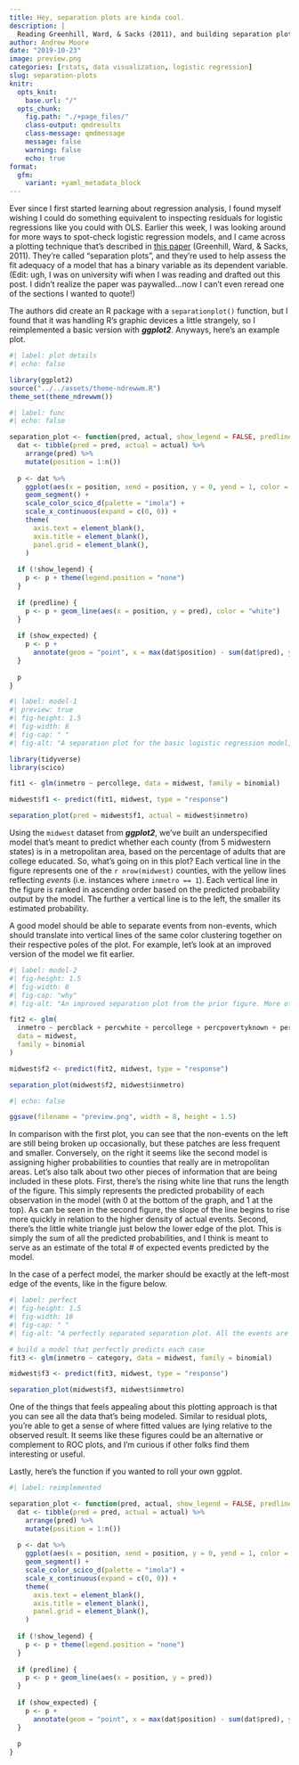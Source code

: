 ```yaml
---
title: Hey, separation plots are kinda cool.
description: |
  Reading Greenhill, Ward, & Sacks (2011), and building separation plots in R.
author: Andrew Moore
date: "2019-10-23"
image: preview.png
categories: [rstats, data visualization, logistic regression]
slug: separation-plots
knitr:
  opts_knit: 
    base.url: "/"
  opts_chunk:
    fig.path: "./+page_files/"
    class-output: qmdresults
    class-message: qmdmessage
    message: false
    warning: false
    echo: true
format:
  gfm:
    variant: +yaml_metadata_block
---
```


<style>
  img {
    object-fit: scale-down;
    max-width: 100%;
  }
</style>

Ever since I first started learning about regression analysis, I found myself wishing I could do something equivalent to inspecting residuals for logistic regressions like you could with OLS. Earlier this week, I was looking around for more ways to spot-check logistic regression models, and I came across a plotting technique that's described in [this paper](https://onlinelibrary.wiley.com/doi/full/10.1111/j.1540-5907.2011.00525.x#b11){target="_blank"} (Greenhill, Ward, & Sacks, 2011). They're called "separation plots", and they're used to help assess the fit adequacy of a model that has a binary variable as its  dependent variable. (Edit: ugh, I was on university wifi when I was reading and drafted out this post. I didn't realize the paper was paywalled...now I can't even reread one of the sections I wanted to quote!)

The authors did create an R package with a `separationplot()` function, but I found that it was handling R's graphic devices a little strangely, so I reimplemented a basic version with **_ggplot2_**. Anyways, here's an example plot.

```r
#| label: plot details
#| echo: false

library(ggplot2)
source("../../assets/theme-ndrewwm.R")
theme_set(theme_ndrewwm())
```

```r
#| label: func
#| echo: false

separation_plot <- function(pred, actual, show_legend = FALSE, predline = TRUE, show_expected = TRUE) {
  dat <- tibble(pred = pred, actual = actual) %>%
    arrange(pred) %>%
    mutate(position = 1:n())
  
  p <- dat %>%
    ggplot(aes(x = position, xend = position, y = 0, yend = 1, color = factor(actual))) +
    geom_segment() +
    scale_color_scico_d(palette = "imola") +
    scale_x_continuous(expand = c(0, 0)) +
    theme(
      axis.text = element_blank(),
      axis.title = element_blank(),
      panel.grid = element_blank(),
    )
  
  if (!show_legend) {
    p <- p + theme(legend.position = "none")
  }
  
  if (predline) {
    p <- p + geom_line(aes(x = position, y = pred), color = "white")
  }
  
  if (show_expected) {
    p <- p +
      annotate(geom = "point", x = max(dat$position) - sum(dat$pred), y = -0.05, shape = 17)
  }
  
  p
}
```

```r
#| label: model-1
#| preview: true
#| fig-height: 1.5
#| fig-width: 8
#| fig-cap: " "
#| fig-alt: "A separation plot for the basic logistic regression model, inmetro ~ percollege."

library(tidyverse)
library(scico)

fit1 <- glm(inmetro ~ percollege, data = midwest, family = binomial)

midwest$f1 <- predict(fit1, midwest, type = "response")

separation_plot(pred = midwest$f1, actual = midwest$inmetro)
```

Using the `midwest` dataset from **_ggplot2_**, we've built an underspecified model that's meant to predict whether each county (from 5 midwestern states) is in a metropolitan area, based on the percentage of adults that are college educated. So, what's going on in this plot? Each vertical line in the figure represents one of the `r nrow(midwest)` counties, with the yellow lines reflecting *events* (i.e. instances where `inmetro == 1`). Each vertical line in the figure is ranked in ascending order based on the predicted probability output by the model. The further a vertical line is to the left, the smaller its estimated probability.

A good model should be able to separate events from non-events, which should translate into vertical lines of the same color clustering together on their respective poles of the plot. For example, let's look at an improved version of the model we fit earlier.

```r
#| label: model-2
#| fig-height: 1.5
#| fig-width: 8
#| fig-cap: "why"
#| fig-alt: "An improved separation plot from the prior figure. More of the events (inmetro = 1) are clustered to the right-hand side."

fit2 <- glm(
  inmetro ~ percblack + percwhite + percollege + percpovertyknown + percbelowpoverty + percprof,
  data = midwest,
  family = binomial
)

midwest$f2 <- predict(fit2, midwest, type = "response")

separation_plot(midwest$f2, midwest$inmetro)
```

```r
#| echo: false

ggsave(filename = "preview.png", width = 8, height = 1.5)
```

In comparison with the first plot, you can see that the non-events on the left are still being broken up occasionally, but these patches are less frequent and smaller. Conversely, on the right it seems like the second model is assigning higher probabilities to counties that really are in metropolitan areas. Let's also talk about two other pieces of information that are being included in these plots. First, there's the rising white line that runs the length of the figure. This simply represents the predicted probability of each observation in the model (with 0 at the bottom of the graph, and 1 at the top). As can be seen in the second figure, the slope of the line begins to rise more quickly in relation to the higher density of actual events. Second, there's the little white triangle just below the lower edge of the plot. This is simply the sum of all the predicted probabilities, and I think is meant to serve as an estimate of the total # of expected events predicted by the model.

In the case of a perfect model, the marker should be exactly at the left-most edge of the events, like in the figure below.

```r
#| label: perfect
#| fig-height: 1.5
#| fig-width: 10
#| fig-cap: " "
#| fig-alt: "A perfectly separated separation plot. All the events are divided on each side of the plot."

# build a model that perfectly predicts each case
fit3 <- glm(inmetro ~ category, data = midwest, family = binomial)

midwest$f3 <- predict(fit3, midwest, type = "response")

separation_plot(midwest$f3, midwest$inmetro)
```

One of the things that feels appealing about this plotting approach is that you can see all the data that's being modeled. Similar to residual plots, you're able to get a sense of where fitted values are lying relative to the observed result. It seems like these figures could be an alternative or complement to ROC plots, and I'm curious if other folks find them interesting or useful.

Lastly, here's the function if you wanted to roll your own ggplot.

```r
#| label: reimplemented

separation_plot <- function(pred, actual, show_legend = FALSE, predline = TRUE, show_expected = TRUE) {
  dat <- tibble(pred = pred, actual = actual) %>%
    arrange(pred) %>%
    mutate(position = 1:n())
  
  p <- dat %>%
    ggplot(aes(x = position, xend = position, y = 0, yend = 1, color = factor(actual))) +
    geom_segment() +
    scale_color_scico_d(palette = "imola") +
    scale_x_continuous(expand = c(0, 0)) +
    theme(
      axis.text = element_blank(),
      axis.title = element_blank(),
      panel.grid = element_blank(),
    )
  
  if (!show_legend) {
    p <- p + theme(legend.position = "none")
  }
  
  if (predline) {
    p <- p + geom_line(aes(x = position, y = pred))
  }
  
  if (show_expected) {
    p <- p +
      annotate(geom = "point", x = max(dat$position) - sum(dat$pred), y = -0.05, shape = 17)
  }
  
  p
}
```
